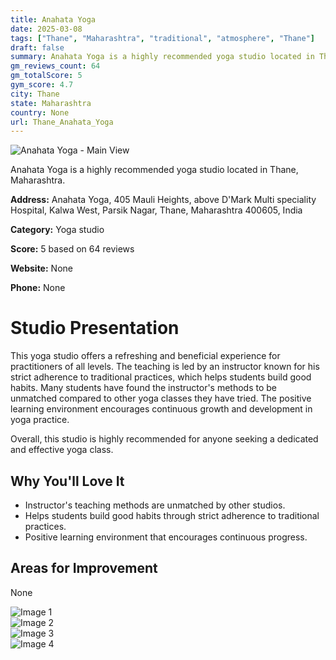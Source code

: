 ```yaml
---
title: Anahata Yoga
date: 2025-03-08
tags: ["Thane", "Maharashtra", "traditional", "atmosphere", "Thane"]  
draft: false
summary: Anahata Yoga is a highly recommended yoga studio located in Thane, Maharashtra.
gm_reviews_count: 64
gm_totalScore: 5
gym_score: 4.7
city: Thane
state: Maharashtra
country: None
url: Thane_Anahata_Yoga
---
```


<div className="aspect-[16/9] relative my-8">
  <img 
    src="https://lh5.googleusercontent.com/p/AF1QipPALjmJbZ8sjFvAAvCQGDRRjmTPGPFzY1feumlw=w1920-h1080-k-no"
    alt="Anahata Yoga - Main View"
    className="object-cover absolute inset-0 w-full h-full rounded-lg"
  />
</div>

Anahata Yoga is a highly recommended yoga studio located in Thane, Maharashtra.

**Address:** Anahata Yoga, 405 Mauli Heights, above D'Mark Multi speciality Hospital, Kalwa West, Parsik Nagar, Thane, Maharashtra 400605, India

**Category:** Yoga studio

**Score:** 5 based on 64 reviews

**Website:** None

**Phone:** None

# Studio Presentation

This yoga studio offers a refreshing and beneficial experience for practitioners of all levels. The teaching is led by an instructor known for his strict adherence to traditional practices, which helps students build good habits. Many students have found the instructor's methods to be unmatched compared to other yoga classes they have tried. The positive learning environment encourages continuous growth and development in yoga practice.

Overall, this studio is highly recommended for anyone seeking a dedicated and effective yoga class.

## Why You'll Love It

- Instructor's teaching methods are unmatched by other studios.
- Helps students build good habits through strict adherence to traditional practices.
- Positive learning environment that encourages continuous progress.

## Areas for Improvement

None

<div className="grid grid-cols-1 xl:grid-cols-2 gap-4 my-8">
<div className="aspect-[4/3] relative"><img src="https://lh3.googleusercontent.com/p/AF1QipOdvskaambFd25vtK2_Uk_SjOY0u8mEqZ1PsZyp=w1920-h1080-k-no" alt="Image 1" className="object-cover absolute inset-0 w-full h-full rounded-lg" /></div>
<div className="aspect-[4/3] relative"><img src="https://lh5.googleusercontent.com/p/AF1QipNAz55GeH74QZ4u4wL3C3lyM2-GIbxPeoCSLYg1=w1920-h1080-k-no" alt="Image 2" className="object-cover absolute inset-0 w-full h-full rounded-lg" /></div>
<div className="aspect-[4/3] relative"><img src="https://lh5.googleusercontent.com/p/AF1QipOMr_bDYJymMiJtl4IHEOdxayT6LaNEKM0JQwCu=w1920-h1080-k-no" alt="Image 3" className="object-cover absolute inset-0 w-full h-full rounded-lg" /></div>
<div className="aspect-[4/3] relative"><img src="https://lh5.googleusercontent.com/p/AF1QipOnWT5rxi-LX8T-duJIlB41QwJOo72RWPJ3RE-A=w1920-h1080-k-no" alt="Image 4" className="object-cover absolute inset-0 w-full h-full rounded-lg" /></div>
</div>
